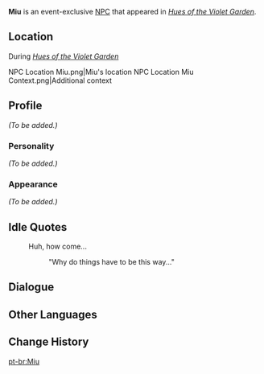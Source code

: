{{Character Infobox
|type             = Event NPC
|image            = NPC Miu.png
|region           = Inazuma
}}
'''Miu''' is an event-exclusive [[NPC]] that appeared in ''[[Hues of the Violet Garden]]''.

==Location==
;During ''[[Hues of the Violet Garden]]''
<gallery>
NPC Location Miu.png|Miu's location
NPC Location Miu Context.png|Additional context
</gallery>

==Profile==
<!-- detailed story/lore information goes here -->
''(To be added.)''

===Personality===
''(To be added.)''

===Appearance===
''(To be added.)''

==Idle Quotes==
{{Dialogue start}}
: {{DIcon|Idle}} Huh, how come...
:: {{A|VO Miu Irodori 01.ogg}} "Why do things have to be this way..."
{{Dialogue end}}

==Dialogue==
{{Transclude|Shiho|Dialogue}}

==Other Languages==
{{Other Languages|default_hidden = 1
|en      = Miu
|zhs     = 美羽
|zhs_rm  = Měiyǔ
|zht     = 美羽
|zht_rm  = Měiyǔ
|ja      = 美羽
|ja_rm   = Miu
|ko      = 미우
|ko_rm   = Miu
|es      = Miu
|fr      = Miu
|ru      = Миу
|th      = Miu
|vi      = Miu
|de      = Miu
|id      = Miu
|pt      = Miu
}}

==Change History==
{{Change History|2.6}}

[[pt-br:Miu]]
